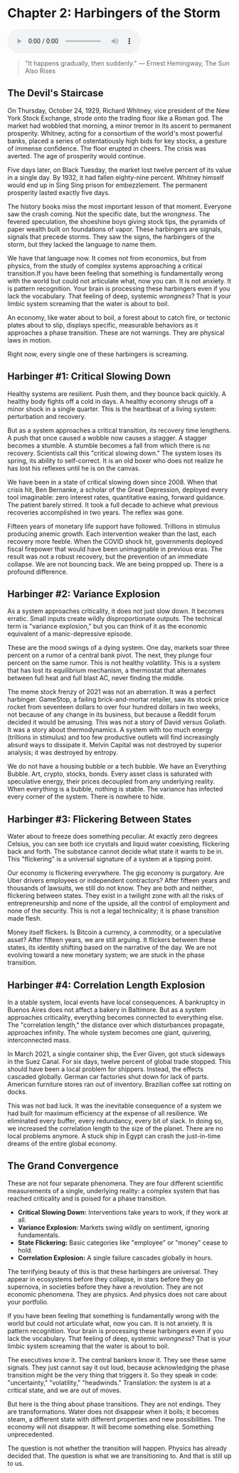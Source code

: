 # Chapter 2: Harbingers of the Storm

<audio controls className="w-full mt-6">
  <source
    src="https://storage.googleapis.com/webstatics.ii.inc/Chapter-2-TLE.mp3"
    type="audio/mp3"
  />
</audio>

> "It happens gradually, then suddenly."
> — Ernest Hemingway, The Sun Also Rises

## The Devil's Staircase

On Thursday, October 24, 1929, Richard Whitney, vice president of the New York Stock Exchange, strode onto the trading floor like a Roman god. The market had wobbled that morning, a minor tremor in its ascent to permanent prosperity. Whitney, acting for a consortium of the world's most powerful banks, placed a series of ostentatiously high bids for key stocks, a gesture of immense confidence. The floor erupted in cheers. The crisis was averted. The age of prosperity would continue.

Five days later, on Black Tuesday, the market lost twelve percent of its value in a single day. By 1932, it had fallen eighty-nine percent. Whitney himself would end up in Sing Sing prison for embezzlement. The permanent prosperity lasted exactly five days.

The history books miss the most important lesson of that moment. Everyone saw the crash coming. Not the specific date, but the _wrongness_. The fevered speculation, the shoeshine boys giving stock tips, the pyramids of paper wealth built on foundations of vapor. These harbingers are signals, signals that precede storms. They saw the signs, the harbingers of the storm, but they lacked the language to name them.

We have that language now. It comes not from economics, but from physics, from the study of complex systems approaching a critical transition.If you have been feeling that something is fundamentally wrong with the world but could not articulate what, now you can. It is not anxiety. It is pattern recognition. Your brain is processing these harbingers even if you lack the vocabulary. That feeling of deep, systemic _wrongness_? That is your limbic system screaming that the water is about to boil.

An economy, like water about to boil, a forest about to catch fire, or tectonic plates about to slip, displays specific, measurable behaviors as it approaches a phase transition. These are not warnings. They are physical laws in motion.

Right now, every single one of these harbingers is screaming.

## Harbinger \#1: Critical Slowing Down

Healthy systems are resilient. Push them, and they bounce back quickly. A healthy body fights off a cold in days. A healthy economy shrugs off a minor shock in a single quarter. This is the heartbeat of a living system: perturbation and recovery.

But as a system approaches a critical transition, its recovery time lengthens. A push that once caused a wobble now causes a stagger. A stagger becomes a stumble. A stumble becomes a fall from which there is no recovery. Scientists call this "critical slowing down." The system loses its spring, its ability to self-correct. It is an old boxer who does not realize he has lost his reflexes until he is on the canvas.

We have been in a state of critical slowing down since 2008\. When that crisis hit, Ben Bernanke, a scholar of the Great Depression, deployed every tool imaginable: zero interest rates, quantitative easing, forward guidance. The patient barely stirred. It took a full decade to achieve what previous recoveries accomplished in two years. The reflex was gone.

Fifteen years of monetary life support have followed. Trillions in stimulus producing anemic growth. Each intervention weaker than the last, each recovery more feeble. When the COVID shock hit, governments deployed fiscal firepower that would have been unimaginable in previous eras. The result was not a robust recovery, but the prevention of an immediate collapse. We are not bouncing back. We are being propped up. There is a profound difference.

## Harbinger \#2: Variance Explosion

As a system approaches criticality, it does not just slow down. It becomes erratic. Small inputs create wildly disproportionate outputs. The technical term is "variance explosion," but you can think of it as the economic equivalent of a manic-depressive episode.

These are the mood swings of a dying system. One day, markets soar three percent on a rumor of a central bank pivot. The next, they plunge four percent on the same rumor. This is not healthy volatility. This is a system that has lost its equilibrium mechanism, a thermostat that alternates between full heat and full blast AC, never finding the middle.

The meme stock frenzy of 2021 was not an aberration. It was a perfect harbinger. GameStop, a failing brick-and-mortar retailer, saw its stock price rocket from seventeen dollars to over four hundred dollars in two weeks, not because of any change in its business, but because a Reddit forum decided it would be amusing. This was not a story of David versus Goliath. It was a story about thermodynamics. A system with too much energy (trillions in stimulus) and too few productive outlets will find increasingly absurd ways to dissipate it. Melvin Capital was not destroyed by superior analysis; it was destroyed by entropy.

We do not have a housing bubble or a tech bubble. We have an Everything Bubble. Art, crypto, stocks, bonds. Every asset class is saturated with speculative energy, their prices decoupled from any underlying reality. When everything is a bubble, nothing is stable. The variance has infected every corner of the system. There is nowhere to hide.

## Harbinger \#3: Flickering Between States

Water about to freeze does something peculiar. At exactly zero degrees Celsius, you can see both ice crystals and liquid water coexisting, flickering back and forth. The substance cannot decide what state it wants to be in. This "flickering" is a universal signature of a system at a tipping point.

Our economy is flickering everywhere. The gig economy is purgatory. Are Uber drivers employees or independent contractors? After fifteen years and thousands of lawsuits, we still do not know. They are both and neither, flickering between states. They exist in a twilight zone with all the risks of entrepreneurship and none of the upside, all the control of employment and none of the security. This is not a legal technicality; it is phase transition made flesh.

Money itself flickers. Is Bitcoin a currency, a commodity, or a speculative asset? After fifteen years, we are still arguing. It flickers between these states, its identity shifting based on the narrative of the day. We are not evolving toward a new monetary system; we are stuck in the phase transition.

## Harbinger \#4: Correlation Length Explosion

In a stable system, local events have local consequences. A bankruptcy in Buenos Aires does not affect a bakery in Baltimore. But as a system approaches criticality, everything becomes connected to everything else. The "correlation length," the distance over which disturbances propagate, approaches infinity. The whole system becomes one giant, quivering, interconnected mass.

In March 2021, a single container ship, the Ever Given, got stuck sideways in the Suez Canal. For six days, twelve percent of global trade stopped. This should have been a local problem for shippers. Instead, the effects cascaded globally. German car factories shut down for lack of parts. American furniture stores ran out of inventory. Brazilian coffee sat rotting on docks.

This was not bad luck. It was the inevitable consequence of a system we had built for maximum efficiency at the expense of all resilience. We eliminated every buffer, every redundancy, every bit of slack. In doing so, we increased the correlation length to the size of the planet. There are no local problems anymore. A stuck ship in Egypt can crash the just-in-time dreams of the entire global economy.

## The Grand Convergence

These are not four separate phenomena. They are four different scientific measurements of a single, underlying reality: a complex system that has reached criticality and is poised for a phase transition.

- **Critical Slowing Down:** Interventions take years to work, if they work at all.
- **Variance Explosion:** Markets swing wildly on sentiment, ignoring fundamentals.
- **State Flickering:** Basic categories like "employee" or "money" cease to hold.
- **Correlation Explosion:** A single failure cascades globally in hours.

The terrifying beauty of this is that these harbingers are universal. They appear in ecosystems before they collapse, in stars before they go supernova, in societies before they have a revolution. They are not economic phenomena. They are physics. And physics does not care about your portfolio.

If you have been feeling that something is fundamentally wrong with the world but could not articulate what, now you can. It is not anxiety. It is pattern recognition. Your brain is processing these harbingers even if you lack the vocabulary. That feeling of deep, systemic _wrongness_? That is your limbic system screaming that the water is about to boil.

The executives know it. The central bankers know it. They see these same signals. They just cannot say it out loud, because acknowledging the phase transition might be the very thing that triggers it. So they speak in code: "uncertainty," "volatility," "headwinds." Translation: the system is at a critical state, and we are out of moves.

But here is the thing about phase transitions. They are not endings. They are transformations. Water does not disappear when it boils; it becomes steam, a different state with different properties and new possibilities. The economy will not disappear. It will become something else. Something unprecedented.

The question is not whether the transition will happen. Physics has already decided that. The question is what we are transitioning to. And that is still up to us.
